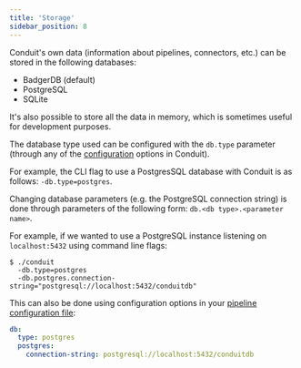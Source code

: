 ```yaml
---
title: 'Storage'
sidebar_position: 8
---
```


Conduit's own data (information about pipelines, connectors, etc.) can be stored
in the following databases:
* BadgerDB (default)
* PostgreSQL
* SQLite

It's also possible to store all the data in memory, which is sometimes useful
for development purposes.

The database type used can be configured with the `db.type` parameter (through
any of the [configuration](/docs/features/configuration) options in Conduit).

For example, the CLI flag to use a PostgresSQL database with Conduit is as
follows: `-db.type=postgres`.

Changing database parameters (e.g. the PostgreSQL connection string) is done
through parameters of the following form: `db.<db type>.<parameter name>`. 

For example, if we wanted to use a PostgreSQL instance listening on `localhost:5432` using command line flags:

```shell
$ ./conduit 
  -db.type=postgres 
  -db.postgres.connection-string="postgresql://localhost:5432/conduitdb"
```

This can also be done using configuration options in your [pipeline configuration file](/docs/pipeline-configuration-files/getting-started):

```yaml
db:
  type: postgres
  postgres:
    connection-string: postgresql://localhost:5432/conduitdb
```
